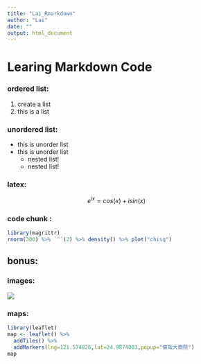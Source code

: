 ```yaml
---
title: "Lai_Rmarkdown"
author: "Lai"
date: ""
output: html_document
---
```

# Learing Markdown Code

### ordered list:  
1. create a list
2. this is a list

### unordered list:
* this is unorder list
* this is unorder list
    +  nested list!  
    +  nested list!   

### latex:
$$
e^{ix} = cos(x)+isin(x)
$$

### code chunk : 

```r
library(magrittr)
rnorm(300) %>% `^`(2) %>% density() %>% plot("chisq")
```


## bonus:  

### images:

![](img/doge.jpg)

### maps:  

```r
library(leaflet)
map <- leaflet() %>%
  addTiles() %>%  
  addMarkers(lng=121.574826,lat=24.9874003,popup="偉哉大商院")
map  
```

